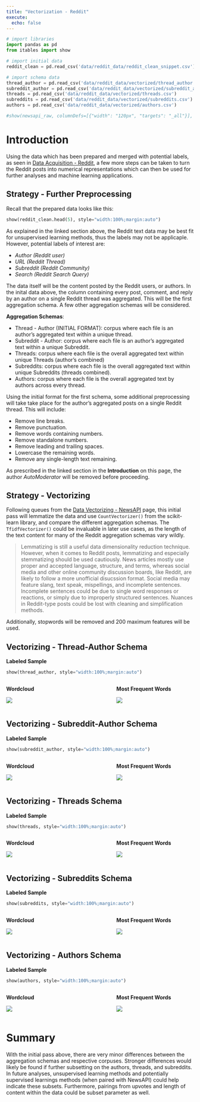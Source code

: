 ```yaml
---
title: "Vectorization - Reddit"
execute:
  echo: false
---
```


```python
# import libraries
import pandas as pd
from itables import show

# import initial data
reddit_clean = pd.read_csv('data/reddit_data/reddit_clean_snippet.csv')

# import schema data
thread_author = pd.read_csv('data/reddit_data/vectorized/thread_author.csv')
subreddit_author = pd.read_csv('data/reddit_data/vectorized/subreddit_author.csv')
threads = pd.read_csv('data/reddit_data/vectorized/threads.csv')
subreddits = pd.read_csv('data/reddit_data/vectorized/subreddits.csv')
authors = pd.read_csv('data/reddit_data/vectorized/authors.csv')

#show(newsapi_raw, columnDefs=[{"width": "120px", "targets": "_all"}], autoWidth=False, classes="display")
```

# Introduction

Using the data which has been prepared and merged with potential labels, as seen in [Data Acquisition - Reddit](data_reddit.qmd), a few more steps can be taken to turn the Reddit posts into numerical representations which can then be used for further analyses and machine learning applications.

## Strategy - Further Preprocessing

Recall that the prepared data looks like this:

```python
show(reddit_clean.head(5), style="width:100%;margin:auto")
```

As explained in the linked section above, the Reddit text data may be best fit for unsupervised learning methods, thus the labels may not be applicaple. However, potential labels of interest are:

- *Author (Reddit user)*
- *URL (Reddit Thread)*
- *Subreddit (Reddit Community)*
- *Search (Reddit Search Query)*

The data itself will be the content posted by the Reddit users, or authors. In the inital data above, the column containing every post, comment, and reply by an author on a single Reddit thread was aggregated. This will be the first aggregation schema. A few other aggregation schemas will be considered.

**Aggregation Schemas**:

- Thread - Author (INITIAL FORMAT): corpus where each file is an author's aggregated text within a unique thread.
- Subreddit - Author: corpus where each file is an author's aggregated text within a unique Subreddit.
- Threads: corpus where each file is the overall aggregated text within unique Threads (author's combined)
- Subreddits: corpus where each file is the overall aggregated text within unique Subreddits (threads combined).
- Authors: corpus where each file is the overall aggregated text by authors across every thread.

Using the initial format for the first schema, some additional preprocessing will take take place for the author's aggregated posts on a single Reddit thread. This will include:

- Remove line breaks.
- Remove punctuation.
- Remove words containing numbers.
- Remove standalone numbers.
- Remove leading and trailing spaces.
- Lowercase the remaining words.
- Remove any single-length text remaining.

As prescribed in the linked section in the **Introduction** on this page, the author *AutoModerator* will be removed before proceeding.

## Strategy - Vectorizing

Following queues from the [Data Vectorizing - NewsAPI](vectorization_newsapi.qmd) page, this initial pass will lemmatize the data and use `CountVectorizer()` from the scikit-learn library, and compare the different aggregation schemas. The `TfidfVectorizer()` could be invaluable in later use cases, as the length of the text content for many of the Reddit aggregation schemas vary wildly.

> Lemmatizing is still a useful data dimensionality reduction technique. However, when it comes to Reddit posts, lemmatizing and especially stemmatizing should be used cautiously. News articles mostly use proper and accepted language, structure, and terms, whereas social media and other online community discussion boards, like Reddit, are likely to follow a more unofficial disucssion format. Social media may feature slang, text speak, mispellings, and incomplete sentences. Incomplete sentences could be due to single word responses or reactions, or simply due to improperly structured sentences. Nuances in Reddit-type posts could be lost with cleaning and simplification methods.

Additionally, stopwords will be removed and 200 maximum features will be used.

## Vectorizing - Thread-Author Schema

**Labeled Sample**

```python
show(thread_author, style="width:100%;margin:auto")
```

::: columns
::: {.column width=45%}
**Wordcloud**

![](images/reddit/vectorized/wc_thread_author.png)
:::

::: {.column width=10%}
:::

::: {.column width=45%}
**Most Frequent Words**

![](images/reddit/vectorized/most_frequent_words_thread_author.png)
:::
:::

## Vectorizing - Subreddit-Author Schema

**Labeled Sample**

```python
show(subreddit_author, style="width:100%;margin:auto")
```

::: columns
::: {.column width=45%}
**Wordcloud**

![](images/reddit/vectorized/wc_subreddit_author.png)
:::

::: {.column width=10%}
:::

::: {.column width=45%}
**Most Frequent Words**

![](images/reddit/vectorized/most_frequent_words_subreddit_author.png)
:::
:::

## Vectorizing - Threads Schema

**Labeled Sample**

```python
show(threads, style="width:100%;margin:auto")
```

::: columns
::: {.column width=45%}
**Wordcloud**

![](images/reddit/vectorized/wc_threads.png)
:::

::: {.column width=10%}
:::

::: {.column width=45%}
**Most Frequent Words**

![](images/reddit/vectorized/most_frequent_words_threads.png)
:::
:::

## Vectorizing - Subreddits Schema

**Labeled Sample**

```python
show(subreddits, style="width:100%;margin:auto")
```

::: columns
::: {.column width=45%}
**Wordcloud**

![](images/reddit/vectorized/wc_subreddits.png)
:::

::: {.column width=10%}
:::

::: {.column width=45%}
**Most Frequent Words**

![](images/reddit/vectorized/most_frequent_words_subreddits.png)
:::
:::

## Vectorizing - Authors Schema

**Labeled Sample**

```python
show(authors, style="width:100%;margin:auto")
```

::: columns
::: {.column width=45%}
**Wordcloud**

![](images/reddit/vectorized/wc_authors.png)
:::

::: {.column width=10%}
:::

::: {.column width=45%}
**Most Frequent Words**

![](images/reddit/vectorized/most_frequent_words_authors.png)
:::
:::

# Summary

With the initial pass above, there are very minor differences between the aggregation schemas and respective corpuses. Stronger differences would likely be found if further subsetting on the authors, threads, and subreddits. In future analyses, unsupervised learning methods and potentially supervised learnings methods (when paired with NewsAPI) could help indicate these subsets. Furthermore, pairings from upvotes and length of content within the data could be subset parameter as well.

